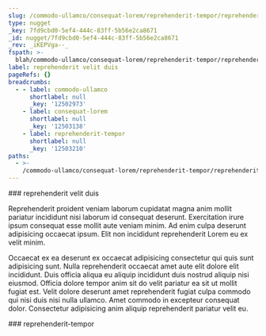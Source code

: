 ```yaml
---
slug: /commodo-ullamco/consequat-lorem/reprehenderit-tempor/reprehenderit-velit-duis
type: nugget
_key: 7fd9cbd0-5ef4-444c-83ff-5b56e2ca8671
_id: nugget/7fd9cbd0-5ef4-444c-83ff-5b56e2ca8671
_rev: _iKEPVga--_
fspath: >-
  blah/commodo-ullamco/consequat-lorem/reprehenderit-tempor/reprehenderit-velit-duis.md
label: reprehenderit velit duis
pageRefs: {}
breadcrumbs:
  - - label: commodo-ullamco
      shortlabel: null
      _key: '12502973'
    - label: consequat-lorem
      shortlabel: null
      _key: '12503138'
    - label: reprehenderit-tempor
      shortlabel: null
      _key: '12503210'
paths:
  - >-
    /commodo-ullamco/consequat-lorem/reprehenderit-tempor/reprehenderit-velit-duis
---
```


<NuggetArea>
<Nugget slug="/commodo-ullamco/consequat-lorem/reprehenderit-tempor/reprehenderit-velit-duis" type="nugget" _key="7fd9cbd0-5ef4-444c-83ff-5b56e2ca8671" _id="nugget/7fd9cbd0-5ef4-444c-83ff-5b56e2ca8671" _rev="_iKEPVga--_" fspath="blah/commodo-ullamco/consequat-lorem/reprehenderit-tempor/reprehenderit-velit-duis.md" label="reprehenderit velit duis" paths="/commodo-ullamco/consequat-lorem/reprehenderit-tempor/reprehenderit-velit-duis">
<NuggetBody>
### reprehenderit velit duis

Reprehenderit proident veniam laborum cupidatat magna anim mollit pariatur incididunt nisi laborum id consequat deserunt. Exercitation irure ipsum consequat esse mollit aute veniam minim. Ad enim culpa deserunt adipisicing occaecat ipsum. Elit non incididunt reprehenderit Lorem eu ex velit minim.

Occaecat ex ea deserunt ex occaecat adipisicing consectetur qui quis sunt adipisicing sunt. Nulla reprehenderit occaecat amet aute elit dolore elit incididunt. Duis officia aliqua eu aliquip incididunt duis nostrud aliquip nisi eiusmod. Officia dolore tempor anim sit do velit pariatur ea sit ut mollit fugiat est. Velit dolore deserunt amet reprehenderit fugiat culpa commodo qui nisi duis nisi nulla ullamco. Amet commodo in excepteur consequat dolor. Consectetur adipisicing anim aliquip reprehenderit pariatur velit eu.

</NuggetBody>
<Breadcrumbs>
<Crumbs>
<Crumb _key="12502973" label="commodo-ullamco" /><Crumb _key="12503138" label="consequat-lorem" /><Crumb _key="12503210" label="reprehenderit-tempor" />
</Crumbs>
</Breadcrumbs>
</Nugget>

<NuggetsInbound>
</NuggetsInbound>
<NuggetsOutbound>
</NuggetsOutbound>
</NuggetArea>
<PassagesInbound>
<Passage direction="inbound" type="passage" _key="12503210" _id="passage/12503210" _rev="_iKEPVgW--_" label="reprehenderit-tempor" passage="reprehenderit-tempor" fspath="blah/commodo-ullamco/consequat-lorem/reprehenderit-tempor" paths="/commodo-ullamco/consequat-lorem/reprehenderit-tempor" slug="/commodo-ullamco/consequat-lorem/reprehenderit-tempor">
<NuggetBody>
### reprehenderit-tempor

</NuggetBody>
<Breadcrumbs>
<Crumbs>
<Crumb _key="12502973" label="commodo-ullamco" /><Crumb _key="12503138" label="consequat-lorem" />
</Crumbs>
</Breadcrumbs>
</Passage>

</PassagesInbound>
<PassagesOutbound>
</PassagesOutbound>